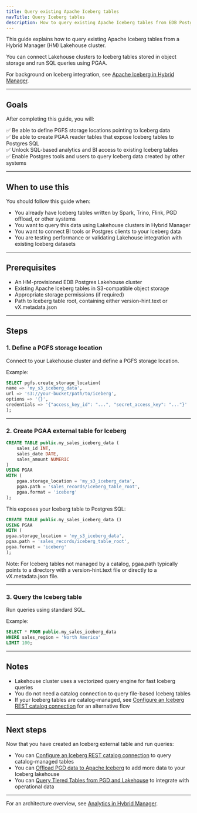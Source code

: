 ```yaml
---
title: Query existing Apache Iceberg tables
navTitle: Query Iceberg tables
description: How to query existing Apache Iceberg tables from EDB Postgres Lakehouse clusters in Hybrid Manager.
---
```



This guide explains how to query existing Apache Iceberg tables from a Hybrid Manager (HM) Lakehouse cluster.

You can connect Lakehouse clusters to Iceberg tables stored in object storage and run SQL queries using PGAA.

For background on Iceberg integration, see [Apache Iceberg in Hybrid Manager](../../iceberg.mdx).

---

## Goals

After completing this guide, you will:

✅ Be able to define PGFS storage locations pointing to Iceberg data  
✅ Be able to create PGAA reader tables that expose Iceberg tables to Postgres SQL  
✅ Unlock SQL-based analytics and BI access to existing Iceberg tables  
✅ Enable Postgres tools and users to query Iceberg data created by other systems  

---

## When to use this

You should follow this guide when:

- You already have Iceberg tables written by Spark, Trino, Flink, PGD offload, or other systems
- You want to query this data using Lakehouse clusters in Hybrid Manager
- You want to connect BI tools or Postgres clients to your Iceberg data
- You are testing performance or validating Lakehouse integration with existing Iceberg datasets

---

## Prerequisites

- An HM-provisioned EDB Postgres Lakehouse cluster
- Existing Apache Iceberg tables in S3-compatible object storage
- Appropriate storage permissions (if required)
- Path to Iceberg table root, containing either version-hint.text or vX.metadata.json

---

## Steps

### 1. Define a PGFS storage location

Connect to your Lakehouse cluster and define a PGFS storage location.

Example:

```sql
SELECT pgfs.create_storage_location(
name => 'my_s3_iceberg_data',
url => 's3://your-bucket/path/to/iceberg',
options => '{}',
credentials => '{"access_key_id": "...", "secret_access_key": "..."}'
);
```
---

### 2. Create PGAA external table for Iceberg

```sql
CREATE TABLE public.my_sales_iceberg_data (
    sales_id INT,
    sales_date DATE,
    sales_amount NUMERIC
)
USING PGAA
WITH (
    pgaa.storage_location = 'my_s3_iceberg_data',
    pgaa.path = 'sales_records/iceberg_table_root',
    pgaa.format = 'iceberg'
);
```
This exposes your Iceberg table to Postgres SQL:

```sql
CREATE TABLE public.my_sales_iceberg_data ()
USING PGAA
WITH (
pgaa.storage_location = 'my_s3_iceberg_data',
pgaa.path = 'sales_records/iceberg_table_root',
pgaa.format = 'iceberg'
);
```
Note: For Iceberg tables not managed by a catalog, pgaa.path typically points to a directory with a version-hint.text file or directly to a vX.metadata.json file.

---

### 3. Query the Iceberg table

Run queries using standard SQL.

Example:

```sql
SELECT * FROM public.my_sales_iceberg_data
WHERE sales_region = 'North America'
LIMIT 100;
```
---

## Notes

- Lakehouse cluster uses a vectorized query engine for fast Iceberg queries
- You do not need a catalog connection to query file-based Iceberg tables
- If your Iceberg tables are catalog-managed, see [Configure an Iceberg REST catalog connection](./configure-iceberg-catalog) for an alternative flow

---

## Next steps

Now that you have created an Iceberg external table and run queries:

- You can [Configure an Iceberg REST catalog connection](./configure-iceberg-catalog) to query catalog-managed tables
- You can [Offload PGD data to Apache Iceberg](./offload-pgd-to-iceberg) to add more data to your Iceberg lakehouse
- You can [Query Tiered Tables from PGD and Lakehouse](./query-tiered-tables) to integrate with operational data

---

For an architecture overview, see [Analytics in Hybrid Manager](../index.mdx).

